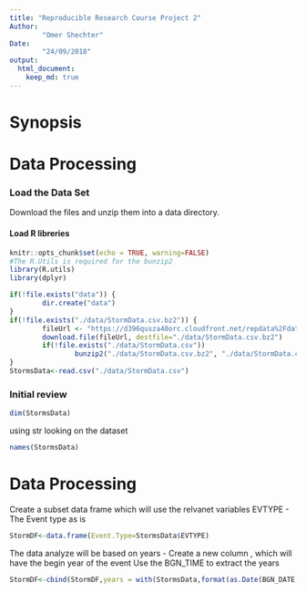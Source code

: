 ```yaml
---
title: "Reproducible Research Course Project 2"
Author:
        "Omer Shechter"
Date:
        "24/09/2018"
output: 
  html_document:
    keep_md: true
---
```


# Synopsis
# Data Processing
### Load the Data Set
Download the files and unzip them into a data directory. 

#### Load R libreries 
```r
knitr::opts_chunk$set(echo = TRUE, warning=FALSE)
#The R.Utils is required for the bunzip2 
library(R.utils)
library(dplyr)
```

```r
if(!file.exists("data")) {  
        dir.create("data")  
}  
if(!file.exists("./data/StormData.csv.bz2")) {  
        fileUrl <- "https://d396qusza40orc.cloudfront.net/repdata%2Fdata%2FStormData.csv.bz2"  
        download.file(fileUrl, destfile="./data/StormData.csv.bz2")  
        if(!file.exists("./data/StormData.csv"))   
                bunzip2("./data/StormData.csv.bz2", "./data/StormData.csv", remove = FALSE, skip = TRUE) 
}
StormsData<-read.csv("./data/StormData.csv")
```

### Initial review  
```r
dim(StormsData)
```


using str looking on the dataset 
```r
names(StormsData)
```


# Data Processing
Create a subset data frame which will use the relvanet variables 
EVTYPE - The Event type as is 

```r
StormDF<-data.frame(Event.Type=StormsData$EVTYPE)
```

The data analyze will be based on years - Create a new column , which will have the begin year of the event
Use the BGN_TIME to extract the years
```r
StormDF<-cbind(StormDF,years = with(StormsData,format(as.Date(BGN_DATE, format="%m/%d/%Y"),"%Y")))
```


